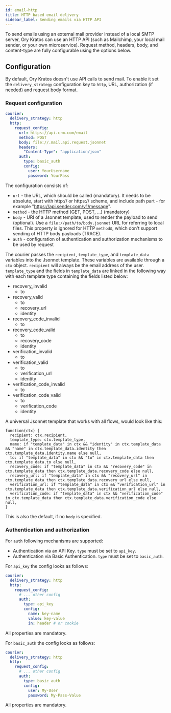 ```yaml
---
id: email-http
title: HTTP based email delivery
sidebar_label: Sending emails via HTTP API
---
```


To send emails using an external mail provider instead of a local SMTP server, Ory Kratos can use an HTTP API (such as Mailchimp,
your local mail sender, or your own microservice). Request method, headers, body, and content-type are fully configurable using
the options below.

## Configuration

By default, Ory Kratos doesn't use API calls to send mail. To enable it set the `delivery_strategy` configuration key to `http`,
URL, authorization (if needed) and request body format.

### Request configuration

```yaml title="config.yml"
courier:
  delivery_strategy: http
  http:
    request_config:
      url: https://api.crm.com/email
      method: POST
      body: file://.mail.api.request.jsonnet
      headers:
        "Content-Type": "application/json"
      auth:
        type: basic_auth
        config:
          user: YourUsername
          password: YourPass
```

The configuration consists of:

- `url` - the URL, which should be called (mandatory). It needs to be absolute, start with http:// or https:// scheme, and include
  path part - for example "https://api.sender.com/v1/message".
- `method` - the HTTP method (GET, POST, ...) (mandatory)
- `body` - URI of a Jsonnet template, used to render the payload to send (optional). Use a `file://path/to/body.jsonnet` URL for
  referring to local files. This property is ignored for HTTP `method`s, which don't support sending of HTTP body payloads
  (TRACE).
- `auth` - configuration of authentication and authorization mechanisms to be used by request

The courier passes the `recipient`, `template_type`, and `template_data` variables into the Jsonnet template. These variables are
available through a `ctx` object. `recipient` will always be the email address of the user. `template_type` and the fields in
`template_data` are linked in the following way with each template type containing the fields listed below:

- recovery_invalid
  - to
- recovery_valid
  - to
  - recovery_url
  - identity
- recovery_code_invalid
  - to
- recovery_code_valid
  - to
  - recovery_code
  - identity
- verification_invalid
  - to
- verification_valid
  - to
  - verification_url
  - identity
- verification_code_invalid
  - to
- verification_code_valid
  - to
  - verification_code
  - identity

A universal Jsonnet template that works with all flows, would look like this:

```jsonnet
function(ctx) {
  recipient: ctx.recipient,
  template_type: ctx.template_type,
  name: if "template_data" in ctx && "identity" in ctx.template_data && "name" in ctx.template_data.identity then ctx.template_data.identity.name else null,
  to: if "template_data" in ctx && "to" in ctx.template_data then ctx.template_data.to else null,
  recovery_code: if "template_data" in ctx && "recovery_code" in ctx.template_data then ctx.template_data.recovery_code else null,
  recovery_url: if "template_data" in ctx && "recovery_url" in ctx.template_data then ctx.template_data.recovery_url else null,
  verification_url: if "template_data" in ctx && "verification_url" in ctx.template_data then ctx.template_data.verification_url else null,
  verification_code: if "template_data" in ctx && "verification_code" in ctx.template_data then ctx.template_data.verification_code else null,
}

```

This is also the default, if no `body` is specified.

### Authentication and authorization

For `auth` following mechanisms are supported:

- Authentication via an API Key. `type` must be set to `api_key`.
- Authentication via Basic Authentication. `type` must be set to `basic_auth`.

For `api_key` the config looks as follows:

```yaml
courier:
  delivery_strategy: http
  http:
    request_config:
      # ... other config
      auth:
        type: api_key
        config:
          name: key-name
          value: key-value
          in: header # or cookie
```

All properties are mandatory.

For `basic_auth` the config looks as follows:

```yaml
courier:
  delivery_strategy: http
  http:
    request_config:
      # ... other config
      auth:
        type: basic_auth
        config:
          user: My-User
          password: My-Pass-Value
```

All properties are mandatory.
